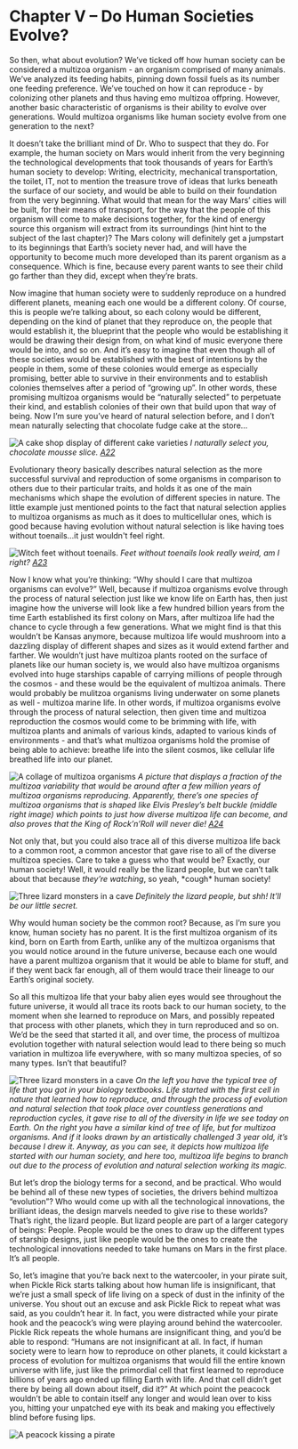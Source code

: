 
# Chapter V – Do Human Societies Evolve?

So then, what about evolution? We’ve ticked off how human society can be considered a multizoa organism - an organism comprised of many animals. We’ve analyzed its feeding habits, pinning down fossil fuels as its number one feeding preference. We’ve touched on how it can reproduce - by colonizing other planets and thus having emo multizoa offpring. However, another basic characteristic of organisms is their ability to evolve over generations. Would multizoa organisms like human society evolve from one generation to the next?

It doesn’t take the brilliant mind of Dr. Who to suspect that they do. For example, the human society on Mars would inherit from the very beginning the technological developments that took thousands of years for Earth’s human society to develop: Writing, electricity, mechanical transportation, the toilet, IT, not to mention the treasure trove of ideas that lurks beneath the surface of our society, and would be able to build on their foundation from the very beginning. What would that mean for the way Mars’ cities will be built, for their means of transport, for the way that the people of this organism will come to make decisions together, for the kind of energy source this organism will extract from its surroundings (hint hint to the subject of the last chapter)? The Mars colony will definitely get a jumpstart to its beginnings that Earth’s society never had, and will have the opportunity to become much more developed than its parent organism as a consequence. Which is fine, because every parent wants to see their child go farther than they did, except when they’re brats.

Now imagine that human society were to suddenly reproduce on a hundred different planets, meaning each one would be a different colony. Of course, this is people we’re talking about, so each colony would be different, depending on the kind of planet that they reproduce on, the people that would establish it, the blueprint that the people who would be establishing it would be drawing their design from, on what kind of music everyone there would be into, and so on. And it’s easy to imagine that even though all of these societies would be established with the best of intentions by the people in them, some of these colonies would emerge as especially promising, better able to survive in their environments and to establish colonies themselves after a period of “growing up”. In other words, these promising multizoa organisms would be “naturally selected” to perpetuate their kind, and establish colonies of their own that build upon that way of being. Now I’m sure you’ve heard of natural selection before, and I don’t mean naturally selecting that chocolate fudge cake at the store…

![A cake shop display of different cake varieties](../../public/images/understanding-our-whole/chapter-5/cake-shop-display.jpg)
<span style={imgDescStyle}><em>I naturally select you, chocolate mousse slice. [A22](/fullbook/image-sources#chapter-v---do-human-societies-evolve)</em></span>

Evolutionary theory basically describes natural selection as the more successful survival and reproduction of some organisms in comparison to others due to their particular traits, and holds it as one of the main mechanisms which shape the evolution of different species in nature. The little example just mentioned points to the fact that natural selection applies to multizoa organisms as much as it does to multicellular ones, which is good because having evolution without natural selection is like having toes without toenails...it just wouldn't feel right.

![Witch feet without toenails.](../../public/images/understanding-our-whole/chapter-5/feet-without-toenails.jpg)
<span style={imgDescStyle}><em>Feet without toenails look really weird, am I right? [A23](/fullbook/image-sources#chapter-v---do-human-societies-evolve)</em></span>

Now I know what you’re thinking: “Why should I care that multizoa organisms can evolve?” Well, because if multizoa organisms evolve through the process of natural selection just like we know life on Earth has, then just imagine how the universe will look like a few hundred billion years from the time Earth established its first colony on Mars, after multizoa life had the chance to cycle through a few generations. What we might find is that this wouldn’t be Kansas anymore, because multizoa life would mushroom into a dazzling display of different shapes and sizes as it would extend farther and farther. We wouldn’t just have multizoa plants rooted on the surface of planets like our human society is, we would also have multizoa organisms evolved into huge starships capable of carrying millions of people through the cosmos - and these would be the equivalent of multizoa animals. There would probably be mulitzoa organisms living underwater on some planets as well - multizoa marine life. In other words, if multizoa organisms evolve through the process of natural selection, then given time and multizoa reproduction the cosmos would come to be brimming with life, with multizoa plants and animals of various kinds, adapted to various kinds of environments - and that’s what multizoa organisms hold the promise of being able to achieve: breathe life into the silent cosmos, like cellular life breathed life into our planet.

![A collage of multizoa organisms](../../public/images/understanding-our-whole/chapter-5/collage-of-multizoa-organisms.jpg)
<span style={imgDescStyle}><em>A picture that displays a fraction of the multizoa variability that would be around after a few million years of multizoa organisms reproducing. Apparently, there’s one species of multizoa organisms that is shaped like Elvis Presley’s belt buckle (middle right image) which points to just how diverse multizoa life can become, and also proves that the King of Rock’n’Roll will never die! [A24](/fullbook/image-sources#chapter-v---do-human-societies-evolve)</em></span>


Not only that, but you could also trace all of this diverse multizoa life back to a common root, a common ancestor that gave rise to all of the diverse multizoa species. Care to take a guess who that would be? Exactly, our human society! Well, it would really be the lizard people, but we can’t talk about that because *they’re watching*, so yeah, \*cough\* human society!

![Three lizard monsters in a cave](../../public/images/understanding-our-whole/chapter-5/lizard-people.jpg)
<span style={imgDescStyle}><em>Definitely the lizard people, but shh! It’ll be our little secret.</em></span>

Why would human society be the common root? Because, as I’m sure you know, human society has no parent. It is the first multizoa organism of its kind, born on Earth from Earth, unlike any of the multizoa organisms that you would notice around in the future universe, because each one would have a parent multizoa organism that it would be able to blame for stuff, and if they went back far enough, all of them would trace their lineage to our Earth’s original society.

So all this multizoa life that your baby alien eyes would see throughout the future universe, it would all trace its roots back to our human society, to the moment when she learned to reproduce on Mars, and possibly repeated that process with other planets, which they in turn reproduced and so on. We’d be the seed that started it all, and over time, the process of multizoa evolution together with natural selection would lead to there being so much variation in multizoa life everywhere, with so many multizoa species, of so many types. Isn’t that beautiful?

![Three lizard monsters in a cave](../../public/images/understanding-our-whole/chapter-5/trees-of-life.jpg)
<span style={imgDescStyle}><em>On the left you have the typical tree of life that you got in your biology textbooks. Life started with the first cell in nature that learned how to reproduce, and through the process of evolution and natural selection that took place over countless generations and reproduction cycles, it gave rise to all of the diversity in life we see today on Earth. On the right you have a similar kind of tree of life, but for multizoa organisms. And if it looks drawn by an artistically challenged 3 year old, it’s because I drew it. Anyway, as you can see, it depicts how multizoa life started with our human society, and here too, multizoa life begins to branch out due to the process of evolution and natural selection working its magic.</em></span>

But let’s drop the biology terms for a second, and be practical. Who would be behind all of these new types of societies, the drivers behind multizoa “evolution”? Who would come up with all the technological innovations, the brilliant ideas, the design marvels needed to give rise to these worlds? That’s right, the lizard people. But lizard people are part of a larger category of beings: People. People would be the ones to draw up the different types of starship designs, just like people would be the ones to create the technological innovations needed to take humans on Mars in the first place. It’s all people.

So, let’s imagine that you’re back next to the watercooler, in your pirate suit, when Pickle Rick starts talking about how human life is insignificant, that we’re just a small speck of life living on a speck of dust in the infinity of the universe. You shout out an excuse and ask Pickle Rick to repeat what was said, as you couldn’t hear it. In fact, you were distracted while your pirate hook and the peacock’s wing were playing around behind the watercooler. Pickle Rick repeats the whole humans are insignificant thing, and you’d be able to respond: “Humans are not insignificant at all. In fact, if human society were to learn how to reproduce on other planets, it could kickstart a process of evolution for multizoa organisms that would fill the entire known universe with life, just like the primordial cell that first learned to reproduce billions of years ago ended up filling Earth with life. And that cell didn’t get there by being all down about itself, did it?” At which point the peacock wouldn’t be able to contain itself any longer and would lean over to kiss you, hitting your unpatched eye with its beak and making you effectively blind before fusing lips.

![A peacock kissing a pirate](../../public/images/understanding-our-whole/chapter-5/pirate-peacock-kiss.jpg)